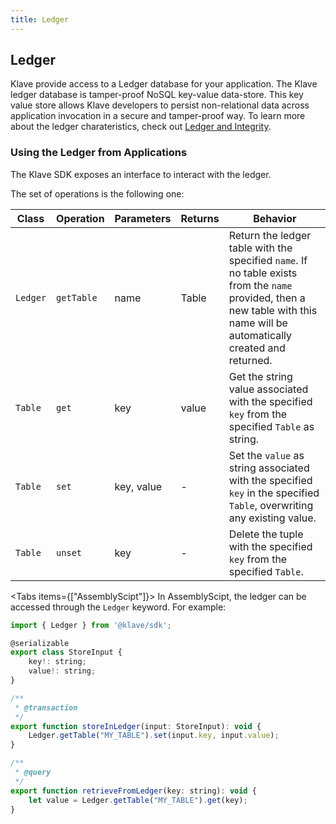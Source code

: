 ```yaml
---
title: Ledger
---
```



## Ledger

Klave provide access to a Ledger database for your application. The Klave ledger database is tamper-proof NoSQL key-value data-store.
This key value store allows Klave developers to persist non-relational data across application invocation in a secure and tamper-proof way.
To learn more about the ledger charateristics, check out [Ledger and Integrity](../learn/ledger-and-integrity.md).

### Using the Ledger from Applications

The Klave SDK exposes an interface to interact with the ledger.

The set of operations is the following one:

| Class  | Operation  | Parameters | Returns | Behavior |
|--------|------------|------------|---------|----------|
|`Ledger`| `getTable`  | name | Table  |Return the ledger table with the specified `name`. If no table exists from the `name` provided, then a new table with this name will be automatically created and returned.|
|`Table`| `get` | key | value | Get the string value associated with the specified `key` from the specified `Table` as string. |
|`Table`| `set` | key, value | - | Set the `value` as string associated with the specified `key` in the specified `Table`, overwriting any existing value. |
|`Table`| `unset` | key | - | Delete the tuple with the specified `key` from the specified `Table`. |

<Tabs items={["AssemblyScipt"]}>
  <Tab>
  In AssemblyScipt, the ledger can be accessed through the `Ledger` keyword. For example:
```js copy
import { Ledger } from '@klave/sdk';

@serializable
export class StoreInput {
    key!: string;
    value!: string;
}

/**
 * @transaction
 */
export function storeInLedger(input: StoreInput): void {
    Ledger.getTable("MY_TABLE").set(input.key, input.value);
}

/**
 * @query
 */
export function retrieveFromLedger(key: string): void {
    let value = Ledger.getTable("MY_TABLE").get(key);
}
```
  </Tab>
</Tabs>
